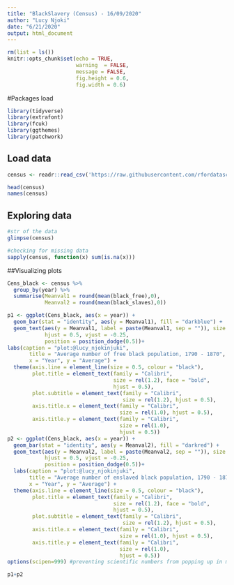 ---
title: "BlackSlavery (Census) - 16/09/2020"
author: "Lucy Njoki"
date: "6/21/2020"
output: html_document
---

```{r setup, include=FALSE}
rm(list = ls())
knitr::opts_chunk$set(echo = TRUE,
                      warning  = FALSE,
                      message = FALSE,
                      fig.height = 0.6,
                      fig.width = 0.6)
```

#Packages load

```{r package load}
library(tidyverse)
library(extrafont)
library(fcuk)
library(ggthemes)
library(patchwork)
```


## Load data

```{r load data}
census <- readr::read_csv('https://raw.githubusercontent.com/rfordatascience/tidytuesday/master/data/2020/2020-06-16/census.csv')

head(census)
names(census)
```

## Exploring data
```{r exploring data}
#str of the data
glimpse(census)

#checking for missing data
sapply(census, function(x) sum(is.na(x)))
```

##Visualizing plots

```{r #Visualizing data}

Cens_black <- census %>%
  group_by(year) %>%
  summarise(Meanval1 = round(mean(black_free),0),
            Meanval2 = round(mean(black_slaves),0))

p1 <- ggplot(Cens_black, aes(x = year)) +
  geom_bar(stat = "identity", aes(y = Meanval1), fill = "darkblue") +
  geom_text(aes(y = Meanval1, label = paste(Meanval1, sep = "")), size = 4,
            hjust = 0.5, vjust = -0.25, 
            position = position_dodge(0.5))+
labs(caption = "plot:@lucy_njokinjuki",
       title = "Average number of free black population, 1790 - 1870",
       x = "Year", y = "Average") +
  theme(axis.line = element_line(size = 0.5, colour = "black"),
        plot.title = element_text(family = "Calibri",
                                  size = rel(1.2), face = "bold",
                                  hjust = 0.5),
        plot.subtitle = element_text(family = "Calibri", 
                                     size = rel(1.2), hjust = 0.5),
        axis.title.x = element_text(family = "Calibri", 
                                    size = rel(1.0), hjust = 0.5),
        axis.title.y = element_text(family = "Calibri", 
                                    size = rel(1.0),
                                    hjust = 0.5)) 
p2 <- ggplot(Cens_black, aes(x = year)) +
  geom_bar(stat = "identity", aes(y = Meanval2), fill = "darkred") +
  geom_text(aes(y = Meanval2, label = paste(Meanval2, sep = "")), size = 4,
            hjust = 0.5, vjust = -0.25, 
            position = position_dodge(0.5))+
  labs(caption = "plot:@lucy_njokinjuki",
       title = "Average number of enslaved black population, 1790 - 1870",
       x = "Year", y = "Average") +
  theme(axis.line = element_line(size = 0.5, colour = "black"),
        plot.title = element_text(family = "Calibri",
                                  size = rel(1.2), face = "bold",
                                  hjust = 0.5),
        plot.subtitle = element_text(family = "Calibri", 
                                     size = rel(1.2), hjust = 0.5),
        axis.title.x = element_text(family = "Calibri", 
                                    size = rel(1.0), hjust = 0.5),
        axis.title.y = element_text(family = "Calibri", 
                                    size = rel(1.0),
                                    hjust = 0.5)) 
options(scipen=999) #preventing scientific numbers from popping up in my plot:)

p1+p2
```

